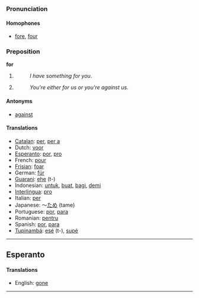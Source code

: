 ===Pronunciation===
====Homophones====
*[[fore]], [[four]]

===Preposition===
'''for'''

#
#: ''I have something for you''.
#
#: ''You're either for us or you're against us''.

====Antonyms====
*[[against]]

====Translations====
*[[Catalan]]: [[per]], [[per a]]
*Dutch: [[voor]]
*[[Esperanto]]: [[por]], [[pro]]
*French: [[pour]]
*[[Frisian]]: [[foar]]
*German: [[für]]
*[[Guarani]]: [[ehe]] (t-)
*Indonesian: [[untuk]], [[buat]], [[bagi]], [[demi]]
*[[Interlingua]]: [[pro]]
*Italian: [[per]]
*Japanese: ～[[ため]] (tame)
*Portuguese: [[por]], [[para]]
*Romanian: [[pentru]]
*Spanish: [[por]], [[para]]
*[[Tupinambá]]: [[esé]] (t-), [[supé]]

----

==Esperanto==

====Translations====
*English: [[gone]]

----

{{msg:-ore}}